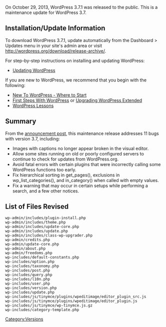 {{Languages|
{{ja|Version 3.7.1}}
{{en|Version 3.7.1}}
}}

On October 29, 2013, WordPress 3.7.1 was released to the public. This is a maintenance update for WordPress 3.7.

== Installation/Update Information ==
To download WordPress 3.7.1, update automatically from the Dashboard > Updates menu in your site's admin area or visit http://wordpress.org/download/release-archive/.

For step-by-step instructions on installing and updating WordPress:
* [[Updating WordPress]]

If you are new to WordPress, we recommend that you begin with the following:
* [[New To WordPress - Where to Start]]
* [[First Steps With WordPress]] or [[Upgrading WordPress Extended]]
* [[WordPress Lessons]]

== Summary ==
From the [http://wordpress.org/news/2013/10/wordpress-3-7-1/ announcement post], this maintenance release addresses 11 bugs with version 3.7, including:

* Images with captions no longer appear broken in the visual editor.
* Allow some sites running on old or poorly configured servers to continue to check for updates from WordPress.org.
* Avoid fatal errors with certain plugins that were incorrectly calling some WordPress functions too early.
* Fix hierarchical sorting in get_pages(), exclusions in wp_list_categories(), and in_category() when called with empty values.
* Fix a warning that may occur in certain setups while performing a search, and a few other notices.

== List of Files Revised ==
<pre>
wp-admin/includes/plugin-install.php
wp-admin/includes/theme.php
wp-admin/includes/update-core.php
wp-admin/includes/update.php
wp-admin/includes/class-wp-upgrader.php
wp-admin/credits.php
wp-admin/update-core.php
wp-admin/about.php
wp-admin/freedoms.php
wp-includes/default-constants.php
wp-includes/option.php
wp-includes/taxonomy.php
wp-includes/post.php
wp-includes/query.php
wp-includes/l10n.php
wp-includes/user.php
wp-includes/version.php
wp-includes/update.php
wp-includes/js/tinymce/plugins/wpeditimage/editor_plugin_src.js
wp-includes/js/tinymce/plugins/wpeditimage/editor_plugin.js
wp-includes/js/tinymce/wp-tinymce.js.gz
wp-includes/category-template.php
</pre>

{{Versions}}

[[Category:Versions]]